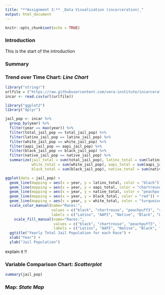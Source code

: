 ```yaml
---
title: "**Assignment 3:** _Data Visualization (incarceration)_"
output: html_document
---
```


```r
knitr::opts_chunk$set(echo = TRUE)
```

### **Introduction**

This is the start of the introduction

### **Summary**

### **Trend over Time Chart:** _Line Chart_
```r
library("stringr")
urlfile = ("https://raw.githubusercontent.com/vera-institute/incarceration-trends/master/incarceration_trends.csv")
incar <- read.csv(url(urlfile))

library("ggplot2")
library("dplyr")

jail_pop <- incar %>%
  group_by(year) %>%
  filter(year == max(year)) %>%
  filter(total_jail_pop == total_jail_pop) %>%
  filter(latinx_jail_pop == latinx_jail_pop) %>%
  filter(white_jail_pop == white_jail_pop) %>%
  filter(aapi_jail_pop == aapi_jail_pop) %>%
  filter(black_jail_pop == black_jail_pop) %>%
  filter(native_jail_pop == native_jail_pop) %>%
  summarize(jail_total = sum(total_jail_pop), latinx_total = sum(latinx_jail_pop),
            white_total = sum(white_jail_pop), aapi_total = sum(aapi_jail_pop),
            black_total = sum(black_jail_pop), native_total = sum(native_jail_pop))
```
```r
ggplot(data = jail_pop) +
  geom_line(mapping = aes(x = year, y = latinx_total, color = "black")) +
  geom_line(mapping = aes(x = year, y = aapi_total, color = "chartreuse")) +
  geom_line(mapping = aes(x = year, y = native_total, color = "peachpuff3")) +
  geom_line(mapping = aes(x = year, y = black_total, color = "red")) +
  geom_line(mapping = aes(x = year, y = white_total, color = "turquoise4")) +
  scale_color_manual(name="Races:",
                     values = c("black", "chartreuse", "peachpuff3", "red", "turquoise4"),
                     labels = c("Latinx", "AAPI", "Native", "Black", "White")) +
    scale_fill_manual(name="Races:",
                      values = c("black", "chartreuse", "peachpuff3", "red", "turquoise4"),
                      labels = c("Latinx", "AAPI", "Native", "Black", "White")) +
  ggtitle("Yearly Total Jail Population for each Race") +
  xlab("Year") +
  ylab("Jail Population")
```
explain it !!

### **Variable Comparison Chart:** _Scatterplot_

```r
summary(jail_pop)
```

### **Map:** _State Map_


